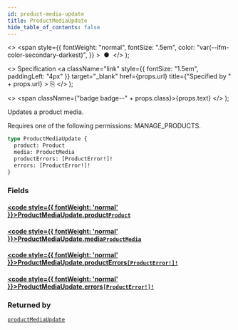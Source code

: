 ```yaml
---
id: product-media-update
title: ProductMediaUpdate
hide_table_of_contents: false
---
```


  <>
    <span
      style={{
        fontWeight: "normal",
        fontSize: ".5em",
        color: "var(--ifm-color-secondary-darkest)",
      }}
    >
      &nbsp;●&nbsp;
    </span>
  </>
);

  <>
    Specification
    <a
      className="link"
      style={{ fontSize: "1.5em", paddingLeft: "4px" }}
      target="\_blank"
      href={props.url}
      title={"Specified by " + props.url}
    >
      ⎘
    </a>
  </>
);

  <>
    <span className={"badge badge--" + props.class}>{props.text}</span>
  </>
);

Updates a product media.

Requires one of the following permissions: MANAGE_PRODUCTS.

```graphql
type ProductMediaUpdate {
  product: Product
  media: ProductMedia
  productErrors: [ProductError!]!
  errors: [ProductError!]!
}
```

### Fields

#### [<code style={{ fontWeight: 'normal' }}>ProductMediaUpdate.<b>product</b></code>](#)<Bullet />[`Product`](../../../storefront/products/objects/product) <Badge class="secondary" text="object"/>

>

#### [<code style={{ fontWeight: 'normal' }}>ProductMediaUpdate.<b>media</b></code>](#)<Bullet />[`ProductMedia`](../../../storefront/products/objects/product-media) <Badge class="secondary" text="object"/>

>

#### [<code style={{ fontWeight: 'normal' }}>ProductMediaUpdate.<b>productErrors</b></code>](#)<Bullet />[`[ProductError!]!`](../../../storefront/products/objects/product-error) <Badge class="secondary" text="non-null"/> <Badge class="secondary" text="object"/>

>

#### [<code style={{ fontWeight: 'normal' }}>ProductMediaUpdate.<b>errors</b></code>](#)<Bullet />[`[ProductError!]!`](../../../storefront/products/objects/product-error) <Badge class="secondary" text="non-null"/> <Badge class="secondary" text="object"/>

>

### Returned by

[`productMediaUpdate`](../../../storefront/products/mutations/product-media-update) <Badge class="secondary" text="mutation"/>
